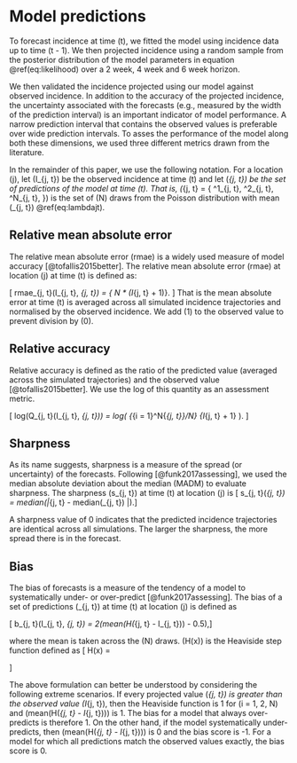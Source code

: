 # Model predictions {#assess}

To forecast incidence at time \(t\), we fitted the model using 
incidence data up to time \(t - 1\). We then projected 
incidence using a random sample from the posterior distribution
of the model parameters in equation 
\@ref(eq:likelihood) over a 2 week, 4 week and 6 week horizon.

We then validated the incidence projected using our model 
against observed incidence. In addition to the 
accuracy of the projected incidence, the uncertainty associated 
with the forecasts (e.g., measured by the width of the prediction
interval) is an important indicator of model performance. A 
narrow prediction interval that contains the observed values
is preferable over wide prediction intervals. To asses the 
performance of the model along both these dimensions, 
we used three different metrics drawn from the literature.

In the remainder of this paper, we use the following notation. 
For a location \(j\), let \(I_{j, t}\) be the observed incidence 
at time \(t\) and let 
\(\hat{I}_{j, t}\) be the set of predictions of the model at 
time \(t\). 
That is, \(\hat{I}_{j, t} = 
\{
\hat{I}^1_{j, t}, 
\hat{I}^2_{j, t}, 
\dots
\hat{I}^N_{j, t}, 
\}\) is the set of
\(N\) draws from the Poisson distribution with mean 
\(\lambda_{j, t}\)  \@ref(eq:lambdajt). 

 
## Relative mean absolute error

The relative mean absolute error (rmae) is a widely used 
measure of model accuracy  [@tofallis2015better]. 
The relative mean absolute error (rmae)
at location \(j\) at time \(t\) is defined as:

\[
  rmae_{j, t}(I_{j, t}, \hat{I}_{j, t}) = 
 \frac{
 \sum_{s = 1}^N{\lvert I_{j, t} - \hat{I}_{j, t} \rvert}
 }
 { N *  (I_{j, t} + 1)}.
 \]
That is the mean absolute error at time \(t\) is averaged 
across all
simulated incidence trajectories and normalised by the observed
incidence. We add \(1\) to the observed value to prevent division by
\(0\).

## Relative accuracy

Relative accuracy is defined as the ratio of the predicted 
value (averaged across the simulated trajectories) 
and the observed value [@tofallis2015better]. 
We use the log of this quantity as an assessment metric. 

\[
 log(Q_{j, t}(I_{j, t}, \hat{I}_{j, t})) = 
 log\left(
 \frac
 {\sum_{i = 1}^N{\hat{I}_{j, t}}/N}
 {I_{j, t} + 1}
 \right).
\]

## Sharpness

As its name suggests, sharpness is a measure of the spread 
(or uncertainty) of the
forecasts. Following [@funk2017assessing], we used the median
absolute deviation about the median (MADM) to evaluate sharpness.
The sharpness \(s_{j, t}\) at time \(t\) at location \(j\)
is
\[
s_{j, t}(\hat{I}_{j, t}) = 
median(\left |\hat{I}_{j, t}  - median(\hat{I}_{j, t}) 
\right |).\]

A sharpness value of 0 indicates that the predicted incidence
trajectories are identical across all simulations. 
The larger the sharpness, the more spread there is in the 
forecast.

## Bias

The bias of forecasts is a measure of the tendency of a model 
to systematically under- or over-predict [@funk2017assessing]. 
The bias of a set 
of predictions \(\hat{I}_{j, t}\) 
at time \(t\) at location \(j\) is defined as

\[
b_{j, t}(I_{j, t}, \hat{I}_{j, t}) = 
2(mean(H(\hat{I}_{j, t} - I_{j, t})) - 0.5),\]

where the mean is taken across the \(N\) draws.
\(H(x)\) is the Heaviside step function defined as
\[
H(x) = \begin{cases} 
0 & \text{ if } x < 0 \\ 
1 & \text{ if } x > 0 \\
0.5 & \text{ if } x = 0. 
\end{cases} 
\]

The above formulation can better be understood by considering 
the following extreme scenarios. If every projected value 
\(\hat{I}_{j, t}\) is greater 
than the observed value \(I_{j, t}\), then the Heaviside 
function is 1 for \(i = 1, 2, \dots N\) and 
\(mean(H(\hat{I}_{j, t} - I_{j, t}))\) is 1. The bias
for a model that always over-predicts is therefore 1. 
On the other hand, if the model systematically under-predicts,
then \(mean(H(\hat{I}_{j, t} - I_{j, t}))\) is 0 and the bias 
score is -1. For a model
for which all predictions match the observed values exactly, 
the bias score is 0.



